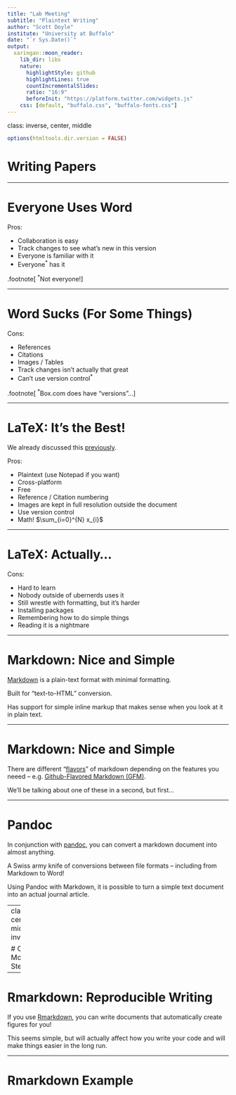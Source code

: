 ```yaml
---
title: "Lab Meeting"
subtitle: "Plaintext Writing"
author: "Scott Doyle"
institute: "University at Buffalo"
date: "`r Sys.Date()`"
output:
  xaringan::moon_reader:
    lib_dir: libs
    nature:
      highlightStyle: github
      highlightLines: true
      countIncrementalSlides: 
      ratio: "16:9"
      beforeInit: "https://platform.twitter.com/widgets.js"
    css: [default, "buffalo.css", "buffalo-fonts.css"]
---
```

class: inverse, center, middle

```r
options(htmltools.dir.version = FALSE)
```

# Writing Papers

---

# Everyone Uses Word

Pros:

- Collaboration is easy
- Track changes to see what's new in this version
- Everyone is familiar with it
- Everyone<sup>*</sup> has it

.footnote[
<sup>*</sup>Not everyone!
]

---

# Word Sucks (For Some Things)

Cons:

- References
- Citations
- Images / Tables
- Track changes isn't actually that great
- Can't use version control<sup>*</sup>

.footnote[
<sup>*</sup>Box.com does have "versions"...
]

---

# LaTeX: It's the Best!

We already discussed this [previously](https://www.overleaf.com).

Pros:

- Plaintext (use Notepad if you want)
- Cross-platform
- Free
- Reference / Citation numbering
- Images are kept in full resolution outside the document
- Use version control
- Math! $\sum_{i=0}^{N} x_{i}$

---

# LaTeX: Actually...

Cons:

- Hard to learn
- Nobody outside of ubernerds uses it
- Still wrestle with formatting, but it's harder
- Installing packages
- Remembering how to do simple things
- Reading it is a nightmare

---

# Markdown: Nice and Simple 

[Markdown](https://daringfireball.net/projects/markdown/) is a plain-text format with minimal formatting.

Built for "text-to-HTML" conversion.

Has support for simple inline markup that makes sense when you look at it in plain text.

---

# Markdown: Nice and Simple

There are different "[flavors](https://github.com/commonmark/commonmark-spec/wiki/Markdown-Flavors)" of markdown depending on the features you neeed -- e.g. [Github-Flavored Markdown (GFM)](https://github.github.com/gfm/).

We'll be talking about one of these in a second, but first...

---

# Pandoc

In conjunction with [pandoc](https://pandoc.org/), you can convert a markdown document into almost anything.

A Swiss army knife of conversions between file formats -- including from Markdown to Word!

Using Pandoc with Markdown, it is possible to turn a simple text document into an actual journal article.

---
class: center, middle, inverse

# One More Step...

---

# Rmarkdown: Reproducible Writing

If you use [Rmarkdown](https://www.rstudio.com/wp-content/uploads/2016/03/rmarkdown-cheatsheet-2.0.pdf), you can write documents that automatically create figures for you!

This seems simple, but will actually affect how you write your code and will make things easier in the long run.

---

# Rmarkdown Example
